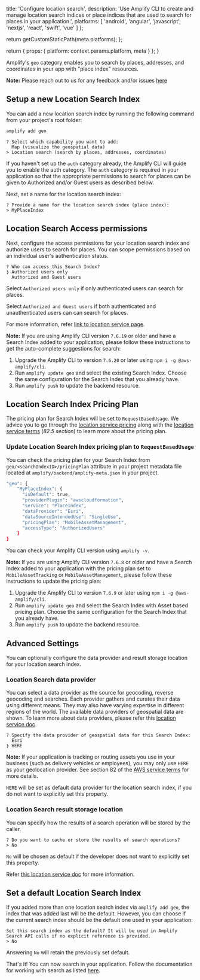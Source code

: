                   
  title: 'Configure location search',
  description: 'Use Amplify CLI to create and manage location search indices or place indices that are used to search for places in your application.',
  platforms: [
                'android',
                'angular',
                'javascript',
                'nextjs',
                'react',
                'swift',
                'vue'
              ]
};

  return getCustomStaticPath(meta.platforms);
};

  return {
    props: {
      platform: context.params.platform,
      meta
    }
  };
}
          

Amplify's `geo` category enables you to search by places, addresses, and coordinates in your app with "place index" resources.

<Callout>

**Note:** Please reach out to us for any feedback and/or issues [here](https://github.com/aws-amplify/amplify-cli/issues)

</Callout>

## Setup a new Location Search Index

You can add a new location search index by running the following command from your project's root folder:

```bash
amplify add geo
```
```console
? Select which capability you want to add:
  Map (visualize the geospatial data)
> Location search (search by places, addresses, coordinates)
```
If you haven't set up the `auth` category already, the Amplify CLI will guide you to enable the auth category.
The `auth` category is required in your application so that the appropriate permissions to search for places can be given to Authorized and/or Guest users as described below.

Next, set a name for the location search index:

```console
? Provide a name for the location search index (place index):
> MyPlaceIndex
```

## Location Search Access permissions

Next, configure the access permissions for your location search index and authorize users to search for places. You can scope permissions based on an individual user's authentication status.

```console
? Who can access this Search Index?
❯ Authorized users only
  Authorized and Guest users
```

Select `Authorized users only` if only authenticated users can search for places.

Select `Authorized and Guest users` if both authenticated and unauthenticated users can can search for places.

For more information, refer [link to location service page](https://docs.aws.amazon.com/location/latest/developerguide/security_iam_id-based-policy-examples.html#security_iam_id-based-policy-examples-search-for-place).

<Callout>

**Note:** 
If you are using Amplify CLI version `7.6.19` or older and have a Search Index added to your application, please follow these instructions to get the auto-complete suggestions for search:
1. Upgrade the Amplify CLI to version `7.6.20` or later using `npm i -g @aws-amplify/cli`.
2. Run `amplify update geo` and select the existing Search Index. Choose the same configuration for the Search Index that you already have.
3. Run `amplify push` to update the backend resource.

</Callout>

## Location Search Index Pricing Plan
The pricing plan for Search Index will be set to `RequestBasedUsage`.
We advice you to go through the [location service pricing](https://aws.amazon.com/location/pricing/) along with the [location service terms](https://aws.amazon.com/service-terms/) (_82.5 section_) to learn more about the pricing plan.

### Update Location Search Index pricing plan to `RequestBasedUsage`
You can check the pricing plan for your Search Index from `geo/<searchIndexID>/pricingPlan` attribute in your project metadata file located at `amplify/backend/amplify-meta.json` in your project.
```bash
"geo": {
    "MyPlaceIndex": {
      "isDefault": true,
      "providerPlugin": "awscloudformation",
      "service": "PlaceIndex",
      "dataProvider": "Esri",
      "dataSourceIntendedUse": "SingleUse",
      "pricingPlan": "MobileAssetManagement",
      "accessType": "AuthorizedUsers"
    }
}
```

You can check your Amplify CLI version using `amplify -v`.


<Callout>

**Note:** 
If you are using Amplify CLI version `7.6.8` or older and have a Search Index added to your application with the pricing plan set to `MobileAssetTracking` or `MobileAssetManagement`,
please follow these instructions to update the pricing plan:
1. Upgrade the Amplify CLI to version `7.6.9` or later using `npm i -g @aws-amplify/cli`.
2. Run `amplify update geo` and select the Search Index with Asset based pricing plan. Choose the same configuration for the Search Index that you already have.
3. Run `amplify push` to update the backend resource.

</Callout>

## Advanced Settings
You can optionally configure the data provider and result storage location for your location search index.

### Location Search data provider
You can select a data provider as the source for geocoding, reverse geocoding and searches.
Each provider gathers and curates their data using different means. They may also have varying expertise in different regions of the world.
The available data providers of geospatial data are shown. To learn more about data providers, please refer this [location service doc](https://docs.aws.amazon.com/location/latest/developerguide/what-is-data-provider.html).

```console
? Specify the data provider of geospatial data for this Search Index:
  Esri
❯ HERE
```

<Callout>

**Note:** If your application is tracking or routing assets you use in your business (such as delivery vehicles or employees), you may only use `HERE` as your geolocation provider. 
See section 82 of the [AWS service terms](https://aws.amazon.com/service-terms/) for more details.

</Callout>

`HERE` will be set as default data provider for the location search index, if you do not want to explicitly set this property.

### Location Search result storage location
You can specify how the results of a search operation will be stored by the caller.

```console
? Do you want to cache or store the results of search operations?
> No
```

`No` will be chosen as default if the developer does not want to explicitly set this property.

Refer [this location service doc](https://docs.aws.amazon.com/location-places/latest/APIReference/API_DataSourceConfiguration.html#locationplaces-Type-DataSourceConfiguration-IntendedUse) for more information. 

## Set a default Location Search Index
If you added more than one location search index via `amplify add geo`, the index that was added last will be the default. 
However, you can choose if the current search index should be the default one used in your application:

```console
Set this search index as the default? It will be used in Amplify Search API calls if no explicit reference is provided.
> No
```

Answering `No` will retain the previously set default.

That's it! You can now search in your application. Follow the documentation for working with search as listed [here](/[platform]/build-a-backend/more-features/geo/location-search/).
